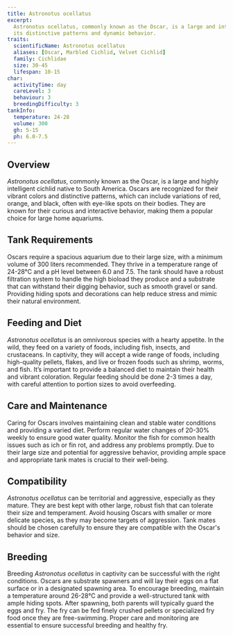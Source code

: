 ```yaml
---
title: Astronotus ocellatus
excerpt:
  Astronotus ocellatus, commonly known as the Oscar, is a large and intelligent cichlid from South America, admired for
  its distinctive patterns and dynamic behavior.
traits:
  scientificName: Astronotus ocellatus
  aliases: [Oscar, Marbled Cichlid, Velvet Cichlid]
  family: Cichlidae
  size: 30-45
  lifespan: 10-15
char:
  activityTime: day
  careLevel: 3
  behaviour: 3
  breedingDifficulty: 3
tankInfo:
  temperature: 24-28
  volume: 300
  gh: 5-15
  ph: 6.0-7.5
---
```


## Overview

_Astronotus ocellatus_, commonly known as the Oscar, is a large and highly intelligent cichlid native to South America.
Oscars are recognized for their vibrant colors and distinctive patterns, which can include variations of red, orange,
and black, often with eye-like spots on their bodies. They are known for their curious and interactive behavior, making
them a popular choice for large home aquariums.

## Tank Requirements

Oscars require a spacious aquarium due to their large size, with a minimum volume of 300 liters recommended. They thrive
in a temperature range of 24-28°C and a pH level between 6.0 and 7.5. The tank should have a robust filtration system to
handle the high bioload they produce and a substrate that can withstand their digging behavior, such as smooth gravel or
sand. Providing hiding spots and decorations can help reduce stress and mimic their natural environment.

## Feeding and Diet

_Astronotus ocellatus_ is an omnivorous species with a hearty appetite. In the wild, they feed on a variety of foods,
including fish, insects, and crustaceans. In captivity, they will accept a wide range of foods, including high-quality
pellets, flakes, and live or frozen foods such as shrimp, worms, and fish. It’s important to provide a balanced diet to
maintain their health and vibrant coloration. Regular feeding should be done 2-3 times a day, with careful attention to
portion sizes to avoid overfeeding.

## Care and Maintenance

Caring for Oscars involves maintaining clean and stable water conditions and providing a varied diet. Perform regular
water changes of 20-30% weekly to ensure good water quality. Monitor the fish for common health issues such as ich or
fin rot, and address any problems promptly. Due to their large size and potential for aggressive behavior, providing
ample space and appropriate tank mates is crucial to their well-being.

## Compatibility

_Astronotus ocellatus_ can be territorial and aggressive, especially as they mature. They are best kept with other
large, robust fish that can tolerate their size and temperament. Avoid housing Oscars with smaller or more delicate
species, as they may become targets of aggression. Tank mates should be chosen carefully to ensure they are compatible
with the Oscar's behavior and size.

## Breeding

Breeding _Astronotus ocellatus_ in captivity can be successful with the right conditions. Oscars are substrate spawners
and will lay their eggs on a flat surface or in a designated spawning area. To encourage breeding, maintain a
temperature around 26-28°C and provide a well-structured tank with ample hiding spots. After spawning, both parents will
typically guard the eggs and fry. The fry can be fed finely crushed pellets or specialized fry food once they are
free-swimming. Proper care and monitoring are essential to ensure successful breeding and healthy fry.
